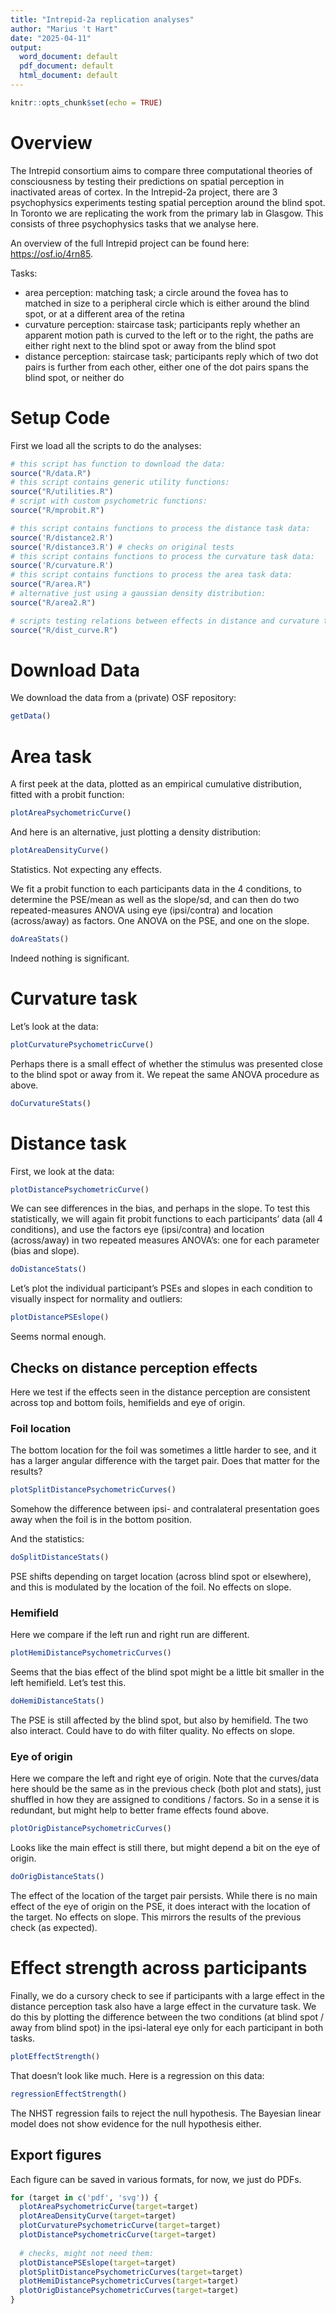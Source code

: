 ```yaml
---
title: "Intrepid-2a replication analyses"
author: "Marius 't Hart"
date: "2025-04-11"
output:
  word_document: default
  pdf_document: default
  html_document: default
---
```


```r
knitr::opts_chunk$set(echo = TRUE)
```

# Overview

The Intrepid consortium aims to compare three computational theories of consciousness by testing their predictions on spatial perception in inactivated areas of cortex. In the Intrepid-2a project, there are 3 psychophysics experiments testing spatial perception around the blind spot. In Toronto we are replicating the work from the primary lab in Glasgow. This consists of three psychophysics tasks that we analyse here.

An overview of the full Intrepid project can be found here: [https://osf.io/4rn85](https://osf.io/4rn85).

Tasks:

- area perception: matching task; a circle around the fovea has to matched in size to a peripheral circle which is either around the blind spot, or at a different area of the retina
- curvature perception: staircase task; participants reply whether an apparent motion path is curved to the left or to the right, the paths are either right next to the blind spot or away from the blind spot
- distance perception: staircase task; participants reply which of two dot pairs is further from each other, either one of the dot pairs spans the blind spot, or neither do

# Setup Code

First we load all the scripts to do the analyses:

```r
# this script has function to download the data:
source("R/data.R")
# this script contains generic utility functions:
source("R/utilities.R")
# script with custom psychometric functions:
source("R/mprobit.R")

# this script contains functions to process the distance task data:
source('R/distance2.R')
source('R/distance3.R') # checks on original tests
# this script contains functions to process the curvature task data:
source('R/curvature.R')
# this script contains functions to process the area task data:
source("R/area.R")
# alternative just using a gaussian density distribution:
source("R/area2.R")

# scripts testing relations between effects in distance and curvature task:
source("R/dist_curve.R")
```

# Download Data

We download the data from a (private) OSF repository:

```r
getData()
```

# Area task

A first peek at the data, plotted as an empirical cumulative distribution, fitted with a probit function:

```r
plotAreaPsychometricCurve()
```

And here is an alternative, just plotting a density distribution:

```r
plotAreaDensityCurve()
```

Statistics. Not expecting any effects.

We fit a probit function to each participants data in the 4 conditions, to determine the PSE/mean as well as the slope/sd, and can then do two repeated-measures ANOVA using eye (ipsi/contra) and location (across/away) as factors. One ANOVA on the PSE, and one on the slope.


```r
doAreaStats()
```

Indeed nothing is significant.

# Curvature task

Let's look at the data:

```r
plotCurvaturePsychometricCurve()
```

Perhaps there is a small effect of whether the stimulus was presented close to the blind spot or away from it. We repeat the same ANOVA procedure as above.

```r
doCurvatureStats()
```


# Distance task

First, we look at the data:

```r
plotDistancePsychometricCurve()
```

We can see differences in the bias, and perhaps in the slope. To test this statistically, we will again fit probit functions to each participants' data (all 4 conditions), and use the factors eye (ipsi/contra) and location (across/away) in two repeated measures ANOVA's: one for each parameter (bias and slope).

```r
doDistanceStats()
```

Let's plot the individual participant's PSEs and slopes in each condition to visually inspect for normality and outliers:

```r
plotDistancePSEslope()
```

Seems normal enough.

## Checks on distance perception effects

Here we test if the effects seen in the distance perception are consistent across top and bottom foils, hemifields and eye of origin.

### Foil location

The bottom location for the foil was sometimes a little harder to see, and it has a larger angular difference with the target pair. Does that matter for the results?

```r
plotSplitDistancePsychometricCurves()
```

Somehow the difference between ipsi- and contralateral presentation goes away when the foil is in the bottom position.

And the statistics:

```r
doSplitDistanceStats()
```

PSE shifts depending on target location (across blind spot or elsewhere), and this is modulated by the location of the foil. No effects on slope.

### Hemifield

Here we compare if the left run and right run are different.

```r
plotHemiDistancePsychometricCurves()
```

Seems that the bias effect of the blind spot might be a little bit smaller in the left hemifield. Let's test this.

```r
doHemiDistanceStats()
```

The PSE is still affected by the blind spot, but also by hemifield. The two also interact. Could have to do with filter quality. No effects on slope.

### Eye of origin

Here we compare the left and right eye of origin. Note that the curves/data here should be the same as in the previous check (both plot and stats), just shuffled in how they are assigned to conditions / factors. So in a sense it is redundant, but might help to better frame effects found above.

```r
plotOrigDistancePsychometricCurves()
```

Looks like the main effect is still there, but might depend a bit on the eye of origin.

```r
doOrigDistanceStats()
```

The effect of the location of the target pair persists. While there is no main effect of the eye of origin on the PSE, it does interact with the location of the target. No effects on slope. This mirrors the results of the previous check (as expected).

# Effect strength across participants

Finally, we do a cursory check to see if participants with a large effect in the distance perception task also have a large effect in the curvature task. We do this by plotting the difference between the two conditions (at blind spot / away from blind spot) in the ipsi-lateral eye only for each participant in both tasks.

```r
plotEffectStrength()
```

That doesn't look like much. Here is a regression on this data:

```r
regressionEffectStrength()
```

The NHST regression fails to reject the null hypothesis. The Bayesian linear model does not show evidence for the null hypothesis either.

## Export figures

Each figure can be saved in various formats, for now, we just do PDFs.

```r

for (target in c('pdf', 'svg')) {
  plotAreaPsychometricCurve(target=target)
  plotAreaDensityCurve(target=target)
  plotCurvaturePsychometricCurve(target=target)
  plotDistancePsychometricCurve(target=target)
  
  # checks, might not need them:
  plotDistancePSEslope(target=target)
  plotSplitDistancePsychometricCurves(target=target)
  plotHemiDistancePsychometricCurves(target=target)
  plotOrigDistancePsychometricCurves(target=target)
}

```

